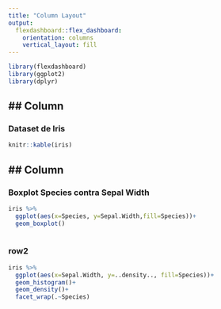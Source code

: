 ```yaml
---
title: "Column Layout"
output: 
  flexdashboard::flex_dashboard:
    orientation: columns
    vertical_layout: fill
---
```


```r
library(flexdashboard)
library(ggplot2)
library(dplyr)
```

## Column
------------------------------

### Dataset de Iris

```r
knitr::kable(iris)
```


## Column
---------------

### Boxplot Species contra Sepal Width

```r
iris %>% 
  ggplot(aes(x=Species, y=Sepal.Width,fill=Species))+
  geom_boxplot()
  
```


### row2

```r
iris %>% 
  ggplot(aes(x=Sepal.Width, y=..density.., fill=Species))+
  geom_histogram()+
  geom_density()+
  facet_wrap(.~Species)
```
